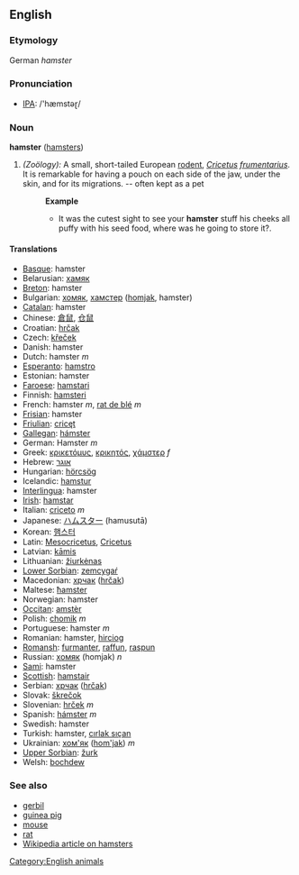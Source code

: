 ==English==
===Etymology===
German ''hamster''

=== Pronunciation ===
*[[w:IPA|IPA]]: /'hæmstəɽ/

=== Noun ===
'''hamster''' ([[hamsters]])

#''(Zoölogy):'' A small, short-tailed European [[rodent]], ''[[Cricetus]] [[frumentarius]]''. It is remarkable for having a pouch on each side of the jaw, under the skin, and for its migrations. -- often kept as a pet 
#:'''Example'''
#:*It was the cutest sight to see your '''hamster''' stuff his cheeks all puffy with his seed food, where was he going to store it?.

==== Translations ====
*[[Basque]]: hamster
*Belarusian: [[хамяк]]
*[[Breton]]: hamster
*Bulgarian: [[хомяк]], [[хамстер]] ([[homjak]], hamster)
*[[Catalan]]: hamster
*Chinese: [[倉鼠]], [[仓鼠]]
*Croatian: [[hrčak]]
*Czech: [[křeček]]
*Danish: hamster
*Dutch: hamster ''m''
*[[Esperanto]]: [[hamstro]]
*Estonian: hamster
*[[Faroese]]: [[hamstari]]
*Finnish: [[hamsteri]]
*French: hamster ''m'', [[rat de blé]] ''m''
*[[Frisian]]: hamster
*[[Friulian]]: [[cricęt]]
*[[Gallegan]]: [[hámster]]
*German: Hamster ''m''
*Greek: [[κρικετόμυς]], [[κρικητός]], [[χάμστερ]] ''f''
*Hebrew: [[אוגר]]
*Hungarian: [[hörcsög]]
*Icelandic: [[hamstur]]
*[[Interlingua]]: hamster
*[[Irish]]: [[hamstar]]
*Italian: [[criceto]] ''m''
*Japanese: [[ハムスター]] (hamusutā)
*Korean: [[햄스터]]
*Latin: [[Mesocricetus]], [[Cricetus]]<!-- move if these are scientific names only -->
*Latvian: [[kāmis]]
*Lithuanian: [[žiurkėnas]]
*[[Lower Sorbian]]: [[zemcygaŕ]]
*Macedonian: [[хрчак]] ([[hrčak]])
*Maltese: [[ħamster]]
*Norwegian: hamster
*[[Occitan]]: [[amstèr]]
*Polish: [[chomik]] ''m''
*Portuguese: hamster ''m''
*Romanian: hamster, [[hirciog]]
*[[Romansh]]: [[furmanter]], [[raffun]], [[raspun]]
*Russian: [[хомяк]] (homjak) ''n''
*[[Sami]]: hamster
*[[Scottish]]: [[hamstair]]
*Serbian: [[хрчак]] ([[hrčak]])
*Slovak: [[škrečok]]
*Slovenian: [[hrček]] ''m''
*Spanish: [[hámster]] ''m''
*Swedish: hamster
*Turkish: hamster, [[cırlak sıçan]]
*Ukrainian: [[хом'як]] ([[hom'jak]]) ''m''
*[[Upper Sorbian]]: [[žurk]]
*Welsh: [[bochdew]]

===See also===
*[[gerbil]]
*[[guinea pig]]
*[[mouse]]
*[[rat]]
*[[w:Hamster|Wikipedia article on hamsters]]

[[Category:English animals]]